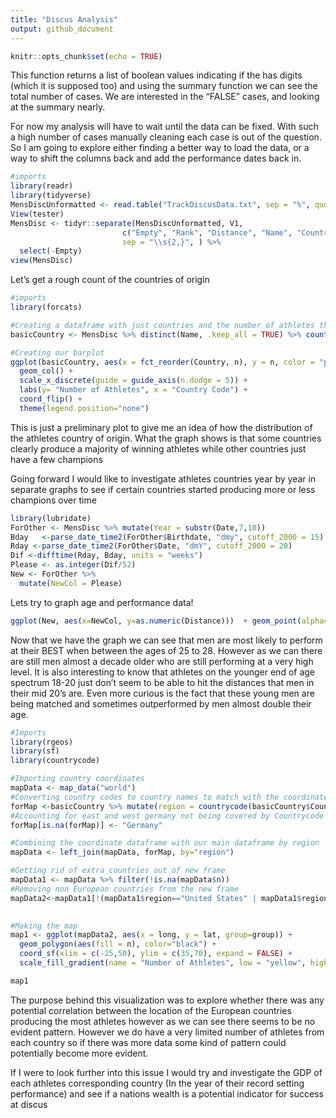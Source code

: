 ```yaml
---
title: "Discus Analysis"
output: github_document
---
```


```r
knitr::opts_chunk$set(echo = TRUE)
```





This function returns a list of boolean values indicating if the has digits (which it is supposed too) and using the summary function we can see the total number of cases. We are interested in the "FALSE" cases, and looking at the summary nearly.

For now my analysis will have to wait until the data can be fixed. With such a high number of cases manually cleaning each case is out of the question. So I am going to explore either finding a better way to load the data, or a way to shift the columns back and add the performance dates back in.

```r
#imports
library(readr)
library(tidyverse)
MensDiscUnformatted <- read.table("TrackDiscusData.txt", sep = "%", quote="\"")
View(tester)
MensDisc <- tidyr::separate(MensDiscUnformatted, V1,
                         c("Empty", "Rank", "Distance", "Name", "Country", "Birthdate", "Worthless", "Location", "Date"),
                         sep = "\\s{2,}", ) %>%
  select(-Empty)
view(MensDisc)
```

Let's get a rough count of the countries of origin

```r
#imports
library(forcats)

#Creating a dataframe with just countries and the number of athletes that came out of them
basicCountry <- MensDisc %>% distinct(Name, .keep_all = TRUE) %>% count(Country, sort = TRUE)

#Creating our barplot
ggplot(basicCountry, aes(x = fct_reorder(Country, n), y = n, color = "pink")) + 
  geom_col() +
  scale_x_discrete(guide = guide_axis(n.dodge = 5)) +
  labs(y= "Number of Athletes", x = "Country Code") + 
  coord_flip() + 
  theme(legend.position="none")

```
This is just a preliminary plot to give me an idea of how the distribution of the athletes country of origin. What the graph shows is that some countries clearly produce a majority of winning athletes while other countries just have a few champions

Going forward I would like to investigate athletes countries year by year in separate graphs to see if certain countries started producing more or less champions over time

```r
library(lubridate)
ForOther <- MensDisc %>% mutate(Year = substr(Date,7,10))
Bday   <-parse_date_time2(ForOther$Birthdate, "dmy", cutoff_2000 = 15)
Rday <-parse_date_time2(ForOther$Date, "dmY", cutoff_2000 = 20)
Dif <-difftime(Rday, Bday, units = "weeks")
Please <- as.integer(Dif/52)
New <- ForOther %>% 
  mutate(NewCol = Please)

```

Lets try to graph age and performance data!

```r
ggplot(New, aes(x=NewCol, y=as.numeric(Distance)))  + geom_point(alpha=0.1) 
```

Now that we have the graph we can see that men are most likely to perform at their BEST when between the ages of 25 to 28. However as we can there are still men almost a decade older who are still performing at a very high level. It is also interesting to know that athletes on the younger end of age spectrum 18-20 just don't seem to be able to hit the distances that men in their mid 20's are. Even more curious is the fact that these young men are being matched and sometimes outperformed by men almost double their age.

```r
#Imports
library(rgeos)
library(sf)
library(countrycode)

#Importing country coordinates
mapData <- map_data("world")
#Converting country codes to country names to match with the coordinate vector
forMap <-basicCountry %>% mutate(region = countrycode(basicCountry$Country,"ioc","country.name")) 
#Accounting for east and west germany not being covered by Countrycode library
forMap[is.na(forMap)] <- "Germany"

#Combining the coordinate dataframe with our main dataframe by region 
mapData <- left_join(mapData, forMap, by="region")

#Getting rid of extra countries out of new frame
mapData1 <- mapData %>% filter(!is.na(mapData$n))
#Removing non European countries from the new frame
mapData2<-mapData1[!(mapData1$region=="United States" | mapData1$region=="Jamaica" | mapData1$region=="South Africa" | mapData1$region=="Cuba" | mapData1$region=="Bahamas" | mapData1$region=="Chile" | mapData1$region=="Ecuador" | mapData1$region=="Iran" | mapData1$region=="Nigeria" | mapData1$region=="Australia" | mapData1$region=="Canada" | mapData1$region=="Colombia"),]
 

#Making the map
map1 <- ggplot(mapData2, aes(x = long, y = lat, group=group)) + 
  geom_polygon(aes(fill = n), color="black") +
  coord_sf(xlim = c(-25,50), ylim = c(35,70), expand = FALSE) +
  scale_fill_gradient(name = "Number of Athletes", low = "yellow", high = "red", na.value="grey50")

map1

```

The purpose behind this visualization was to explore whether there was any potential correlation between the location of the European countries producing the most athletes however as we can see there seems to be no evident pattern. However we do have a very limited number of athletes from each country so if there was more data some kind of pattern could potentially become more evident. 

If I were to look further into this issue I would try and investigate the GDP of each athletes corresponding country (In the year of their record setting performance) and see if a nations wealth is a potential indicator for success at discus


